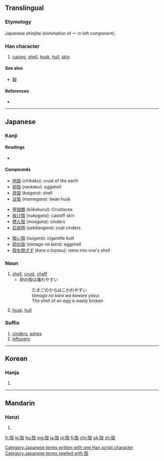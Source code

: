 {{also|壳|殼|穀}}
==Translingual==
{{ja-forms|殻|[[壳]]|[[殼]]}}

===Etymology===
Japanese shinjitai {{Han simp|殼}} (elimination of 一 in left component).

===Han character===
{{Han char|rn=79|rad=殳|as=07|sn=11|four=|canj=土弓竹弓水 (GNHNE), XX土弓竹 (XXGNH)|ids=⿰[[壳]][[殳]]}}

# [[casing]], [[shell]], [[husk]], [[hull]], [[skin]]

====See also====
* [[穀]] <!-- Graphically similar -->

====References====
* {{Han ref|kx=0586.011|dj=0978.120|hdz=32159.050|uh=6BBB|ud=27579}}

----

==Japanese==

===Kanji===
{{ja-kanji|grade=c|rs=殳07}}

====Readings====
* {{ja-readings|on=[[かく]] (''kaku''), [[こく]] (''koku''), [[ばい]] (''bai'')|kun=[[から]] (''kara''), [[がら]] (''gara'')}}

====Compounds====
{{top3}}
* [[地殻]] (''chikaku''): crust of the earth
* [[卵殻]] (''rankaku''): eggshell
* [[貝殻]] (''kaigara''): shell
* [[豆殻]] (''mamegara''): bean husk
{{mid3}}
* [[甲殻類]] (''kōkakurui''): Crustacea
* [[抜け殻]] (''nukegara''): castoff skin
* [[燃え殻]] (''moegara''): cinders
* [[石炭柄]] (''sekitangara''): coal cinders
{{mid3}}
* [[吸い殻]] (''suigara''): cigarette butt
* [[卵の殻]] (''tamago no kara''): eggshell
* [[殻を閉ざす]] (''kara o tozasu''): retire into one's shell
{{bottom}}

===Noun===
{{ja-noun|から}}

# [[shell]], [[crust]], [[chaff]]
#* 卵の殻は壊れやすい
#*: たまごのからはこわれやすい
#*: ''tamago no kara wa koware yasui''
#*: The shell of an egg is easily broken
# [[husk]], [[hull]]

===Suffix===
{{ja-pos|k|suffix|hira=がら|rom=-gara|hidx=から}}

# [[cinders]], [[ashes]]
# [[leftovers]]

[[Category:Japanese terms written with one Han script character]]
[[Category:Japanese terms spelled with 殻]]

----

==Korean==

===Hanja===
{{ko-hanja|hangeul=각|eumhun=|rv=gak|mr=kak|y=kak}}

# {{defn|lang=ko|sort=殳07}}

----

==Mandarin==

===Hanzi===
{{cmn-hanzi|sim=壳|pin=[[ké]] ([[ke2]]), [[qiào]] ([[qiao4]]), [[què]] ([[que4]])|wg=k'o<sup>2</sup>, ch'iao<sup>4</sup>, ch'üeh<sup>4</sup>}}

# {{defn|lang=cmn|sort=殳07}}

[[fr:殻]]
[[lo:殻]]
[[hu:殻]]
[[mg:殻]]
[[ja:殻]]
[[pl:殻]]
[[fi:殻]]
[[chr:殻]]
[[uk:殻]]
[[zh:殻]]